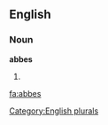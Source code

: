 
==English==

===Noun===
'''abbes'''

# {{plural of|[[abbe]]}}

[[Category:English plurals]]

[[fa:abbes]]